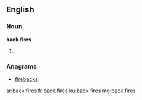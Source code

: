 ==English==

===Noun===
'''back fires'''

# {{plural of|back fire}}

===Anagrams===
* [[firebacks#English|firebacks]]

[[ar:back fires]]
[[fr:back fires]]
[[ku:back fires]]
[[mg:back fires]]